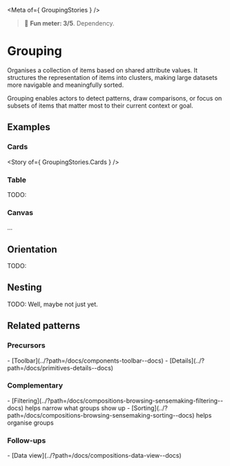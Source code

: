 
<Meta of={ GroupingStories } />

> 🙂 **Fun meter: 3/5**. Dependency.

# Grouping

Organises a collection of items based on shared attribute values. It structures the representation of
items into clusters, making large datasets more navigable and meaningfully sorted.

Grouping enables actors to detect patterns, draw comparisons, or focus on subsets of items that matter
most to their current context or goal.

## Examples

### Cards

<Story of={ GroupingStories.Cards } />

### Table

TODO:

### Canvas

...

## Orientation

TODO:

## Nesting

TODO: Well, maybe not just yet.

## Related patterns
### Precursors
<div>
- [Toolbar](../?path=/docs/components-toolbar--docs)
- [Details](../?path=/docs/primitives-details--docs)
</div>

### Complementary
<div>
- [Filtering](../?path=/docs/compositions-browsing-sensemaking-filtering--docs) helps narrow what groups show up
- [Sorting](../?path=/docs/compositions-browsing-sensemaking-sorting--docs) helps organise groups
</div>

### Follow-ups
<div>
- [Data view](../?path=/docs/compositions-data-view--docs)
</div>